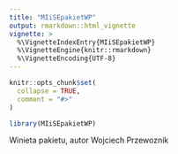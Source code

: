 ```yaml
---
title: "MIiSEpakietWP"
output: rmarkdown::html_vignette
vignette: >
  %\VignetteIndexEntry{MIiSEpakietWP}
  %\VignetteEngine{knitr::rmarkdown}
  %\VignetteEncoding{UTF-8}
---
```


```r
knitr::opts_chunk$set(
  collapse = TRUE,
  comment = "#>"
)
```

```r
library(MIiSEpakietWP)
```


Winieta pakietu, autor Wojciech Przewoznik

